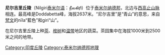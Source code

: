 '''尼尔吉里丘陵'''（Nilgiri[[泰米尔语|泰米尔语]]：நீலகிரி）位于[[泰米尔纳德邦|泰米尔纳德邦]]，北边与[[西高止山脉|西高止山脉]]相连。最高峰是Doddabetta峰，海拔2637米。“尼尔吉里”是“青山”的意思，来自[[梵文|梵文]]的nīla“藍色”和giri“山”。

在尼尔吉里丘陵上种[[茶|茶]]、[[桉树|桉树]]和[[温带|温带]]地区的蔬菜。茶园集中在海拔1000米到2500米之间的地带。

{{Authority control}}
[[Category:印度丘陵|Category:印度丘陵]]
[[Category:泰米尔纳德邦地理|Category:泰米尔纳德邦地理]]